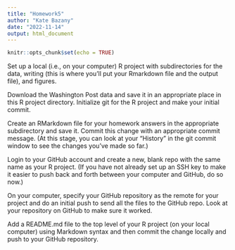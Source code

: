 ```yaml
---
title: "Homework5"
author: "Kate Bazany"
date: "2022-11-14"
output: html_document
---
```


```r
knitr::opts_chunk$set(echo = TRUE)
```

Set up a local (i.e., on your computer) R project with subdirectories for the data, writing (this is where you’ll put your Rmarkdown file and the output file), and figures.

Download the Washington Post data and save it in an appropriate place in this R project directory.
Initialize git for the R project and make your initial commit.

Create an RMarkdown file for your homework answers in the appropriate subdirectory and save it. Commit this change with an appropriate commit message. (At this stage, you can look at your “History” in the git commit window to see the changes you’ve made so far.)

Login to your GitHub account and create a new, blank repo with the same name as your R project. (If you have not already set up an SSH key to make it easier to push back and forth between your computer and GitHub, do so now.)

On your computer, specify your GitHub repository as the remote for your project and do an initial push to send all the files to the GitHub repo. Look at your repository on GitHub to make sure it worked.

Add a README.md file to the top level of your R project (on your local computer) using Markdown syntax and then commit the change locally and push to your GitHub repository.


